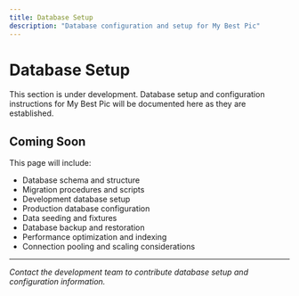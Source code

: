 ```yaml
---
title: Database Setup
description: "Database configuration and setup for My Best Pic"
---
```


# Database Setup

<Note>
This section is under development. Database setup and configuration instructions for My Best Pic will be documented here as they are established.
</Note>

## Coming Soon

This page will include:
- Database schema and structure
- Migration procedures and scripts
- Development database setup
- Production database configuration
- Data seeding and fixtures
- Database backup and restoration
- Performance optimization and indexing
- Connection pooling and scaling considerations

---

*Contact the development team to contribute database setup and configuration information.*